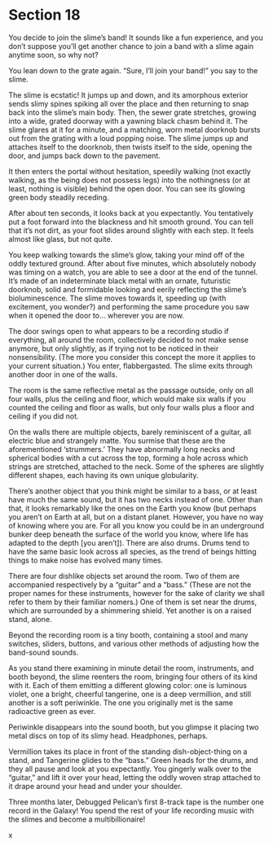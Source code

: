 # Section 18 {#sec-18}

You decide to join the slime’s band! It sounds like a fun experience, and you don’t suppose you’ll get another chance to join a band with a slime again anytime soon, so why not?

You lean down to the grate again. “Sure, I’ll join your band!” you say to the slime.

The slime is ecstatic! It jumps up and down, and its amorphous exterior sends slimy spines spiking all over the place and then returning to snap back into the slime’s main body. Then, the sewer grate stretches, growing into a wide, grated doorway with a yawning black chasm behind it. The slime glares at it for a minute, and a matching, worn metal doorknob bursts out from the grating with a loud popping noise. The slime jumps up and attaches itself to the doorknob, then twists itself to the side, opening the door, and jumps back down to the pavement. 

It then enters the portal without hesitation, speedily walking (not exactly walking, as the being does not possess legs) into the nothingness (or at least, nothing is visible) behind the open door. You can see its glowing green body steadily receding.

 After about ten seconds, it looks back at you expectantly. You tentatively put a foot forward into the blackness and hit smooth ground. You can tell that it’s not dirt, as your foot slides around slightly with each step. It feels almost like glass, but not quite. 

You keep walking towards the slime’s glow, taking your mind off of the oddly textured ground. After about five minutes, which absolutely nobody was timing on a watch, you are able to see a door at the end of the tunnel. It’s made of an indeterminate black metal with an ornate, futuristic doorknob, solid and formidable looking and eerily reflecting the slime’s bioluminescence. The slime moves towards it, speeding up (with excitement, you wonder?) and performing the same procedure you saw when it opened the door to… wherever you are now. 

The door swings open to what appears to be a recording studio if everything, all around the room, collectively decided to not make sense anymore, but only slightly, as if trying not to be noticed in their nonsensibility. (The more you consider this concept the more it applies to your current situation.) You enter, flabbergasted. The slime exits through another door in one of the walls.

The room is the same reflective metal as the passage outside, only on all four walls, plus the ceiling and floor, which would make six walls if you counted the ceiling and floor as walls, but only four walls plus a floor and ceiling if you did not.

On the walls there are multiple objects, barely reminiscent of a guitar, all electric blue and strangely matte. You surmise that these are the aforementioned ‘strummers.’ They have abnormally long necks and spherical bodies with a cut across the top, forming a hole across which strings are stretched, attached to the neck. Some of the spheres are slightly different shapes, each having its own unique globularity.

 There’s another object that you think might be similar to a bass, or at least have much the same sound, but it has two necks instead of one. Other than that, it looks remarkably like the ones on the Earth you know (but perhaps you aren’t on Earth at all, but on a distant planet. However, you have no way of knowing where you are. For all you know you could be in an underground bunker deep beneath the surface of the world you know, where life has adapted to the depth [you aren’t]). There are also drums. Drums tend to have the same basic look across all species, as the trend of beings hitting things to make noise has evolved many times. 

There are four dishlike objects set around the room. Two of them are accompanied respectively by a “guitar” and a “bass.” (These are not the proper names for these instruments, however for the sake of clarity we shall refer to them by their familiar nomers.) One of them is set near the drums, which are surrounded by a shimmering shield. Yet another is on a raised stand, alone. 

Beyond the recording room is a tiny booth, containing a stool and many switches, sliders, buttons, and various other methods of adjusting how the band-sound sounds.

As you stand there examining in minute detail the room, instruments, and booth beyond, the slime reenters the room, bringing four others of its kind with it. Each of them emitting a different glowing color: one is luminous violet, one a bright, cheerful tangerine, one is a deep vermillion, and still another is a soft periwinkle. The one you originally met is the same radioactive green as ever.

Periwinkle disappears into the sound booth, but you glimpse it placing two metal discs on top of its slimy head. Headphones, perhaps.

Vermillion takes its place in front of the standing dish-object-thing on a stand, and Tangerine glides to the “bass.” Green heads for the drums, and they all pause and look at you expectantly. You gingerly walk over to the “guitar,” and lift it over your head, letting the oddly woven strap attached to it drape around your head and under your shoulder.

Three months later, Debugged Pelican’s first 8-track tape is the number one record in the Galaxy! You spend the rest of your life recording music with the slimes and become a multibillionaire!  

x
